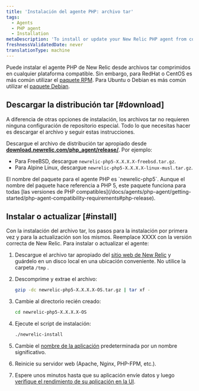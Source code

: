 ```yaml
---
title: 'Instalación del agente PHP: archivo tar'
tags:
  - Agents
  - PHP agent
  - Installation
metaDescription: 'To install or update your New Relic PHP agent from compressed tar archives, start here.'
freshnessValidatedDate: never
translationType: machine
---
```


Puede instalar el agente PHP de New Relic desde archivos tar comprimidos en cualquier plataforma compatible. Sin embargo, para RedHat o CentOS es más común utilizar el [paquete RPM](/docs/agents/php-agent/installation/php-agent-installation-aws-linux-redhat-centos/). Para Ubuntu o Debian es más común utilizar el [paquete Debian](/docs/agents/php-agent/installation/php-agent-installation-ubuntu-debian).

## Descargar la distribución tar [#download]

A diferencia de otras opciones de instalación, los archivos tar no requieren ninguna configuración de repositorio especial. Todo lo que necesitas hacer es descargar el archivo y seguir estas instrucciones.

Descargue el archivo de distribución tar apropiado desde <DNT>**[download.newrelic.com/php_agent/release/](https://download.newrelic.com/php_agent/release/)**</DNT>. Por ejemplo:

* Para FreeBSD, descargue `newrelic-php5-X.X.X.X-freebsd.tar.gz`.
* Para Alpine Linux, descargue `newrelic-php5-X.X.X.X-linux-musl.tar.gz`.

<Callout variant="tip">
  El nombre del paquete para el agente PHP es `newrelic-php5`. Aunque el nombre del paquete hace referencia a PHP 5, este paquete funciona para todas [las versiones de PHP compatibles](/docs/agents/php-agent/getting-started/php-agent-compatibility-requirements#php-release).
</Callout>

## Instalar o actualizar [#install]

Con la instalación del archivo tar, los pasos para la instalación por primera vez y para la actualización son los mismos. Reemplace XXXX con la versión correcta de New Relic. Para instalar o actualizar el agente:

1. Descargue el archivo tar apropiado del [sitio web de New Relic](https://download.newrelic.com/php_agent/release/) y guárdelo en un disco local en una ubicación conveniente. No utilice la carpeta `/tmp` .

2. Descomprime y extrae el archivo:

   ```bash
   gzip -dc newrelic-php5-X.X.X.X-OS.tar.gz | tar xf -
   ```

3. Cambie al directorio recién creado:

   ```bash
   cd newrelic-php5-X.X.X.X-OS
   ```

4. Ejecute el script de instalación:

   ```bash
   ./newrelic-install
   ```

5. Cambie el [nombre de la aplicación](/docs/site/naming-your-application) predeterminada por un nombre significativo.

6. Reinicie su servidor web (Apache, Nginx, PHP-FPM, etc.).

7. Espere unos minutos hasta que su aplicación envíe datos y luego [verifique el rendimiento de su aplicación en la UI](/docs/apm/applications-menu/monitoring/apm-overview-page).

<InstallFeedback/>
